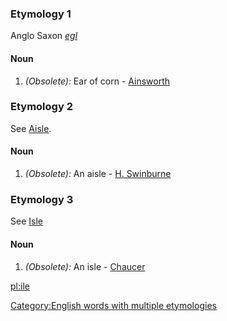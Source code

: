 ===Etymology 1===
Anglo Saxon ''[[egl]]''
====Noun====
#''(Obsolete):'' Ear of corn - [[Ainsworth]]

===Etymology 2===
See [[Aisle]].
====Noun====
#''(Obsolete):'' An aisle - [[H. Swinburne]]

===Etymology 3===
See [[Isle]]
====Noun====
#''(Obsolete):'' An isle - [[Chaucer]]

[[Category:English words with multiple etymologies]]

[[pl:ile]]
